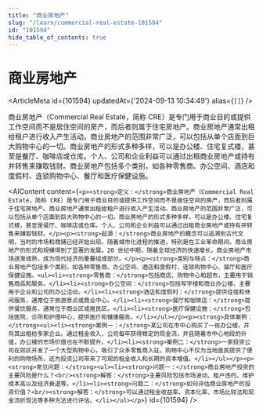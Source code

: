 ```yaml
---
title: "商业房地产"
slug: "/learn/commercial-real-estate-101594"
id: "101594"
hide_table_of_contents: true
---
```



# 商业房地产

<ArticleMeta id={101594} updatedAt={'2024-09-13 10:34:49'} alias={`[]`} />
<div className='border-solid border-b border-t-0 my-4 border-[var(--ifm-color-gray-300)]' />

商业房地产（Commercial Real Estate，简称 CRE）是专门用于商业目的或提供工作空间而不是居住空间的房产，而后者则属于住宅房地产。商业房地产通常出租给租户进行收入产生活动。商业房地产的范围非常广泛，可以包括从单个店面到巨大购物中心的一切。商业房地产的形式多种多样，可以是办公楼、住宅复式楼，甚至是餐厅、咖啡店或仓库。个人、公司和企业利益可以通过出租商业房地产或持有并转售来赚取钱财。商业房地产包括多个类别，如各种零售商、办公空间、酒店和度假村、连锁购物中心、餐厅和医疗保健设施。

<AIContent content={`<p><strong>定义：</strong>商业房地产（Commercial Real Estate，简称 CRE）是专门用于商业目的或提供工作空间而不是居住空间的房产，而后者则属于住宅房地产。商业房地产通常出租给租户进行收入产生活动。商业房地产的范围非常广泛，可以包括从单个店面到巨大购物中心的一切。商业房地产的形式多种多样，可以是办公楼、住宅复式楼，甚至是餐厅、咖啡店或仓库。个人、公司和企业利益可以通过出租商业房地产或持有并转售来赚取钱财。</p><p><strong>起源：</strong>商业房地产的概念可以追溯到古代文明，当时的市场和商铺已经开始出现。随着城市化进程的推进，特别是在工业革命期间，商业房地产的形式和规模得到了显著的发展。20 世纪中期，随着全球经济的快速增长，商业房地产市场逐渐成熟，成为现代经济的重要组成部分。</p><p><strong>类别与特点：</strong>商业房地产包括多个类别，如各种零售商、办公空间、酒店和度假村、连锁购物中心、餐厅和医疗保健设施。<ul><li><strong>零售商：</strong>包括商店、购物中心和超市，主要用于销售商品和服务。</li><li><strong>办公空间：</strong>包括写字楼和商业办公楼，主要用于企业和公司的办公活动。</li><li><strong>酒店和度假村：</strong>提供住宿和休闲服务，通常位于旅游景点或商业中心。</li><li><strong>餐厅和咖啡店：</strong>提供餐饮服务，通常位于商业区或居民区。</li><li><strong>医疗保健设施：</strong>包括医院、诊所和护理中心，提供医疗和健康服务。</li></ul></p><p><strong>具体案例：</strong><ul><li><strong>案例一：</strong>某公司在市中心购买了一栋办公楼，并将其出租给多家企业。通过租金收入，公司每年获得稳定的现金流，并且随着市中心地段的升值，办公楼的市场价值也在不断提升。</li><li><strong>案例二：</strong>一家投资公司在郊区开发了一个大型购物中心，吸引了众多零售商入驻。购物中心不仅为当地居民提供了便利的购物场所，还为投资公司带来了可观的租金收入和长期的资本增值。</li></ul></p><p><strong>常见问题：</strong><ul><li><strong>问题一：</strong>商业房地产投资的主要风险是什么？<br/><strong>解答：</strong>主要风险包括市场波动、租户违约、维护成本高以及经济衰退等。</li><li><strong>问题二：</strong>如何评估商业房地产的投资价值？<br/><strong>解答：</strong>可以通过租金收益率、资本化率、市场比较法和现金流折现法等多种方法进行评估。</li></ul></p>`} id={101594} />
